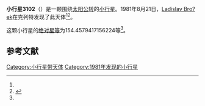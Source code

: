 {{Infobox planet
| bgcolour = #FFFFC0
| name = 3102 Krok
| symbol = 
| image = 
| caption = 
| discovery = yes
| discovery_ref = 
| discoverer = [[Ladislav_Bro?ek|Ladislav Bro?ek]]
| discovery_site = [[克列特|克列特]] 
| discovered = 1981年8月21日
| designations = yes
| mp_name = 
| named_after = 
| alt_names = 
| mp_category = [[阿莫尔型小行星|阿莫尔型小行星]]
| orbit_ref = <ref name="a">[http://ssd.jpl.nasa.gov/sbdb.cgi?sstr=3102 3102 Krok] {{Wayback|url=http://ssd.jpl.nasa.gov/sbdb.cgi?sstr=3102 |date=20201204092723 }}，小行星數據庫瀏覽器（JPL Small-Body Database Browser）－[[美国国家航空航天局|美国国家航空航天局]]喷气推进实验室</ref>
| epoch = 2456400.5 (2013年4月18日更新)
| aphelion = {{convert|3.115264905285169|AU|km|3|abbr=on|lk=out}}
| perihelion = {{convert|1.188376457438336|AU|km|3|abbr=on}}
| semimajor = {{convert|2.151820681361753|AU|km|3|abbr=on}}
| eccentricity = 0.447734438
| period = 1152.942219 [[日|日]]<br />3.16[[儒略年|儒略年]]
| avg_speed = 
| inclination = 8.417576281080359
| asc_node = 172.2439538497189
| mean_anomaly = 
| arg_peri = 154.4579417156224
| satellites = 
| physical_characteristics = yes
| dimensions = 
| mass = 
| density = 
| surface_grav = 
| escape_velocity = 
| sidereal_day = 
| axial_tilt = 
| pole_ecliptic_lat = 
| pole_ecliptic_lon = 
| albedo = 
| temperatures= 
| temp_name1 = 
| mean_temp_1 = 
| max_temp_1 = 
| temp_name2 = 
| max_temp_2 = 
| spectral_type = 
| abs_magnitude = 154.4579417156224
}}

'''小行星3102'''（{{lang-en|3102 Krok}}）是一颗围绕[[太阳|太阳]][[公转|公转]]的[[小行星|小行星]]。1981年8月21日，[[Ladislav_Bro?ek|Ladislav Bro?ek]]在克列特发现了此天体<ref name="a" /><ref>{{cite news|title=小行星列表|url=http://cfa-www.harvard.edu/iau/lists/NumberedMPs.txt|accessdate=2013-07-08|newspaper=哈佛大学|archive-date=2008-05-17|archive-url=https://web.archive.org/web/20080517010638/http://cfa-www.harvard.edu/iau/lists/NumberedMPs.txt|dead-url=no}}</ref>。

这颗小行星的[[绝对星等|绝对星等]]为154.4579417156224等<ref name="a" />。

==参考文献==
{{reflist}}
{{Minor Planet Number|[[小行星3101|小行星3101]]|[[小行星3103|小行星3103]]}}

{{小天体}}

[[Category:小行星带天体|Category:小行星带天体]]
[[Category:1981年发现的小行星|Category:1981年发现的小行星]]

{{asteroid-stub}}